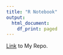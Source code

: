 ```yaml
---
title: "R Notebook"
output:
  html_document:
    df_print: paged
---
```


[Link](https://github.com/jackfetsch/milestone-3) to My Repo.
